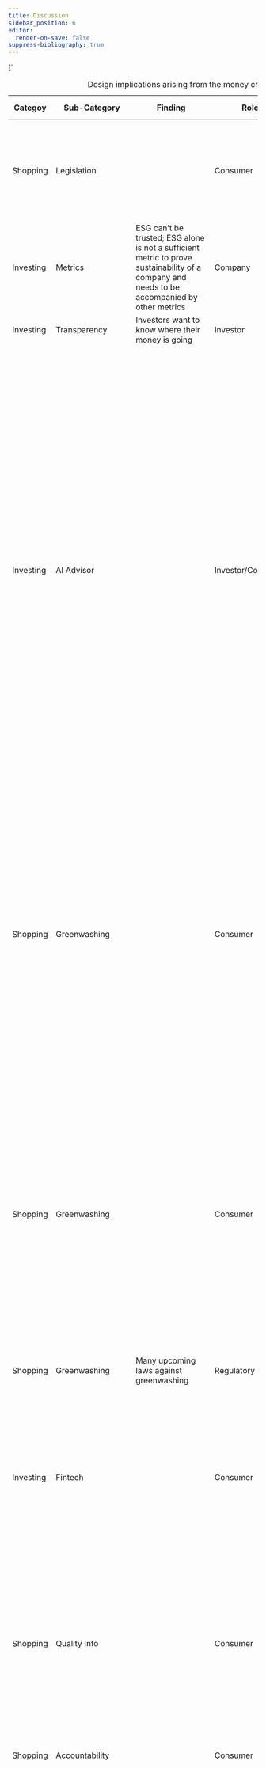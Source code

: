 ```yaml
---
title: Discussion
sidebar_position: 6
editor:
  render-on-save: false
suppress-bibliography: true
---
```





[`
<table style="width:100%;">
<caption>Design implications arising from the money chapter.</caption>
<colgroup>
<col style="width: 1%" />
<col style="width: 1%" />
<col style="width: 14%" />
<col style="width: 2%" />
<col style="width: 79%" />
<col style="width: 0%" />
</colgroup>
<thead>
<tr>
<th>Categoy</th>
<th>Sub-Category</th>
<th>Finding</th>
<th>Role</th>
<th><strong><em>Design Implications</em></strong></th>
<th></th>
</tr>
</thead>
<tbody>
<tr>
<td>Shopping</td>
<td>Legislation</td>
<td></td>
<td>Consumer</td>
<td>As a consumer, I can get notified by the app about highlights of poor legislation refuted by science.</td>
<td></td>
</tr>
<tr>
<td>Investing</td>
<td>Metrics</td>
<td>ESG can’t be trusted; ESG alone is not a sufficient metric to prove sustainability of a company and needs to be accompanied by other metrics</td>
<td>Company</td>
<td></td>
<td></td>
</tr>
<tr>
<td>Investing</td>
<td>Transparency</td>
<td>Investors want to know where their money is going</td>
<td>Investor</td>
<td>Visualize what happens with the money.</td>
<td></td>
</tr>
<tr>
<td>Investing</td>
<td>AI Advisor</td>
<td></td>
<td>Investor/Consumer</td>
<td>This applies to both institutional and increasingly retail investors. Sustainable investing is possible due to consumer demand for greener products and services, and new tools such as ESG for measuring sustainable businesses and assets, as well as advancements in large-scale computational technologies to analyze large amounts of tracking data, comparing performance between different assets. Given these developments, might it be possible to create a practical sustainable investing AI advisor for consumers?</td>
<td></td>
</tr>
<tr>
<td>Shopping</td>
<td>Greenwashing</td>
<td></td>
<td>Consumer</td>
<td>Sustainability is fragmented. How can billions of people find greener alternatives and build closer relationships with sustainability-focused companies? Greenwashing is widespread, how can we feel trust, honesty, and transparency? A research project for designing a sustainable shopping, savings, and investing companion.</td>
<td></td>
</tr>
<tr>
<td>Shopping</td>
<td>Greenwashing</td>
<td></td>
<td>Consumer</td>
<td>Reading EU Commission’s proposals, one might think the politicians have everything under control, we can relax and continue the same lifestyles as before. Unfortunately, this is not true. As with ESG, while the good intentions may be there, the reality is emissions keep rising, while they should be falling. It’s possible to curb greenwashing!</td>
<td></td>
</tr>
<tr>
<td>Shopping</td>
<td>Greenwashing</td>
<td>Many upcoming laws against greenwashing</td>
<td>Regulatory</td>
<td></td>
<td></td>
</tr>
<tr>
<td>Investing</td>
<td>Fintech</td>
<td></td>
<td>Consumer</td>
<td>Fintech Like a Robinhood stock symbol page for brands including live ESG metrics and ability to register divestment. Same for crypto can be automated? People will start to discuss ESG vs price discrepancy?</td>
<td></td>
</tr>
<tr>
<td>Shopping</td>
<td>Quality Info</td>
<td></td>
<td>Consumer</td>
<td>hetkel hinna info liigub aga toidu kvaliteedi info ei liigu roheline filter finding good quality products stock are disconnected from the products companies make</td>
<td></td>
</tr>
<tr>
<td>Shopping</td>
<td>Accountability</td>
<td></td>
<td>Consumer</td>
<td>What if we gave consumers the tools to keep companies accountable?</td>
<td></td>
</tr>
<tr>
<td>Investing</td>
<td>Education</td>
<td></td>
<td>Consumer</td>
<td>As an interaction design student who cares about the environment, I ask myself how can interaction design contribute to increase sustainability? I make the assumption that investing is inherently “good” for one’s life, in the same way, that doing sports is good, or eating healthy is good. It’s one of the human activities that is required for an improved quality of life as we age – and started investing sooner, rather than later, is best because of the compound interest. Nonetheless, investment also includes higher risk than sports or food. How to communicate the risk effectively while educating the users?</td>
<td></td>
</tr>
<tr>
<td>Investing</td>
<td>Engagement</td>
<td></td>
<td>Consumer</td>
<td>Airbnb for Investments platform for projects linked to your consumption habits. Can provide better products for you as well as invest in these companies. The consumer can feel closer connection to the businesses they interact with through shared values, leads to participatory design and stakeholder capitalism. Platform to understand investment products. Green crowdfunding already allows people to invest into projects to make new green products, for example from recycled materials. but what about getting involved on a deeper level. Bigger than projects, scalable solutions. Kickstarter has green projects section. Startups vs large businesses. The design of the user interface helps the adoption of a new technology. What is the suitable user interface for millennial green investors?</td>
<td></td>
</tr>
<tr>
<td>Saving</td>
<td>Fintech</td>
<td></td>
<td>Consumer</td>
<td><em>As a user, I can use the app to compare banks available in my country.</em></td>
<td></td>
</tr>
<tr>
<td>Investing</td>
<td>Transparency</td>
<td></td>
<td>Consumer</td>
<td>How could people apply the same principle (<strong>Know Your Company</strong>) when buying a product or investing? Would building an ESG community help push polluting companies towards greener practices? or starving them from cheap access to capital.</td>
<td></td>
</tr>
<tr>
<td>Investing</td>
<td>Metrics</td>
<td></td>
<td>Consumer</td>
<td>We need a dashboard of comparable public indicators about each company.</td>
<td></td>
</tr>
<tr>
<td>Investing</td>
<td>Community</td>
<td>Web3 allows pooling resources in multi-sign wallets.</td>
<td>Investor</td>
<td>Make a climate hedge fund with friends.</td>
<td></td>
</tr>
<tr>
<td>Investing</td>
<td>Fintech</td>
<td></td>
<td>Investor</td>
<td>Sustainable investing product for young people everyday use Crypto, NFT provide everyday excitement trend of young people in crypto retail investors without needing to pay bank fees</td>
<td></td>
</tr>
<tr>
<td>Shopping</td>
<td>Accountability</td>
<td></td>
<td>Consumer</td>
<td>AI alert: “The company you’ve purchased from 3x in the past month is owned by Unilevel, which is under investigation for poor labor practices and deforestation”.</td>
<td></td>
</tr>
<tr>
<td>Investing</td>
<td>Education</td>
<td></td>
<td>User</td>
<td>Help me write me investment thesis first.</td>
<td></td>
</tr>
<tr>
<td>Investing</td>
<td>Governance</td>
<td></td>
<td>Investor</td>
<td>Show company board membership in the app product view.</td>
<td></td>
</tr>
<tr>
<td>Saving</td>
<td>Anthropomorphism</td>
<td>Money anthropomorphism increases saving behavior; mobile money users are better at saving.</td>
<td>Consumer</td>
<td>Make saving money look like an avatar or piggy bank or another cute character.</td>
<td></td>
</tr>
<tr>
<td>Shopping</td>
<td>Payments</td>
<td>BNPL</td>
<td>Consumer</td>
<td>This suggests users are already used to having more options in the payment flow.</td>
<td></td>
</tr>
<tr>
<td>Shopping</td>
<td>Certification</td>
<td></td>
<td>Regulatory</td>
<td></td>
<td></td>
</tr>
</tbody>
</table>
`,`
<table style="width:100%;">
<caption>Design implications arising from the design chapter.</caption>
<colgroup>
<col style="width: 1%" />
<col style="width: 3%" />
<col style="width: 2%" />
<col style="width: 92%" />
</colgroup>
<thead>
<tr>
<th>Category</th>
<th>Sub-Category</th>
<th>Role</th>
<th><strong><em>Design Implications</em></strong></th>
</tr>
</thead>
<tbody>
<tr>
<td>Shopping</td>
<td>Greenwashing</td>
<td>Consumer</td>
<td>Personal CO2 tracking is ineffective and the focus should be on systematic change towards circular design and zero waste practices.</td>
</tr>
<tr>
<td>Shopping</td>
<td>Accountability</td>
<td>Consumer</td>
<td>Help consumers to demand more</td>
</tr>
<tr>
<td>Shopping</td>
<td>Lack of transparency</td>
<td>Consumer</td>
<td>Make open data easy to use in everyday life</td>
</tr>
<tr>
<td>Shopping</td>
<td>Transparency</td>
<td>Consumer</td>
<td>The key idea is making CO<del>2</del> Visible.</td>
</tr>
<tr>
<td>Investing</td>
<td>Greenwashing</td>
<td>Investor</td>
<td>Rank companies based on sustainability</td>
</tr>
<tr>
<td>Shopping</td>
<td>Guidance</td>
<td>Consumer</td>
<td>Help you to decide: what to buy, how to save, where to invest.</td>
</tr>
<tr>
<td>Shopping</td>
<td>Decision Fatigue</td>
<td>Consumer</td>
<td>What if there was a “Green Filter” on every product everywhere?</td>
</tr>
<tr>
<td>Saving</td>
<td>Engagement</td>
<td>Consumer</td>
<td>Become a Sustainability-Aware App or Game.</td>
</tr>
<tr>
<td>Investing</td>
<td>Education</td>
<td>Investor</td>
<td>Focus on how college students can invest in specific industries?</td>
</tr>
<tr>
<td>Shopping</td>
<td>Rankings</td>
<td>Consumer</td>
<td>Where to shop rankings for groceries: list worst offenders in terms of products; shop and invest according to your values.</td>
</tr>
<tr>
<td>Saving</td>
<td>Self Tracking</td>
<td>Consumer</td>
<td>What Quantified Self look like for sustainability?</td>
</tr>
<tr>
<td>Saving</td>
<td>Coaching</td>
<td>Consumer</td>
<td>Empowering people to live a sustainable day</td>
</tr>
<tr>
<td>Shopping</td>
<td>Decision Support</td>
<td>Consumer</td>
<td>What if there was a “Green Filter” on every product everywhere?</td>
</tr>
<tr>
<td>Saving</td>
<td>Engagement</td>
<td>Consumer</td>
<td>Become a Sustainability-Aware App or Game.</td>
</tr>
<tr>
<td>Saving</td>
<td>Guidance</td>
<td>Consumer</td>
<td>Guidance could help young people beat climate anxiety by taking meaningful action.</td>
</tr>
<tr>
<td>Saving</td>
<td>Mental Health</td>
<td>Consumer</td>
<td>The app is just as much about helping people deal with climate anxiety as it is with solving the climate issue.</td>
</tr>
<tr>
<td>Saving</td>
<td>Metrics</td>
<td>Company</td>
<td>List of metrics that should be tracked to enable useful analytics. Ex: % of beach pollution, air pollution, water pollution (I had this idea while meditating). In essence, “green filter” is a central data repository not unlike “Apple Health for Sustainability”.</td>
</tr>
<tr>
<td>Saving</td>
<td>Health Fitness</td>
<td>Consumer</td>
<td>Health and fitness category apps</td>
</tr>
<tr>
<td>Saving</td>
<td>Coaching</td>
<td>Consumer</td>
<td>Using “green filter” you can get a personalized sustainability plan and personal coach to become healthy and nature-friendly.</td>
</tr>
<tr>
<td>Saving</td>
<td>Personalization</td>
<td>Consumer</td>
<td>All green categories ― Green hub ― Ask the user to prioritize</td>
</tr>
<tr>
<td>Investing</td>
<td>AI Advisor</td>
<td>Investor / Consumer</td>
<td><p>In my “green filter” AI advisor app’s scenario, the AI is scanning for opportunities matching the user’s sustainable investment appetite and risk profile, using different methods of analysis, including alternative data sources.</p>
<p>Traditionally, financial analysts only looked at traditional data, such as company reports, government reports, historic performance, etc., for preparing advisory guidance to their clients. With the advent of AI and big data analysis, many other options of research data have become available, for example, accurate weather predictions for agriculture can affect guidance, because of expected future weather disasters in the area. Other examples include policy predictions, pollution metrics, etc.</p></td>
</tr>
<tr>
<td>Investing</td>
<td>Fintech</td>
<td>Investor / Consumer</td>
<td>Professional financial advisors use automated tools to analyze data and present it in human form to clients. Today’s ubiquitous mobile interfaces, however, provide the opportunity to ‘cut out the middleman’ and provide similar information to clients directly, at a lower cost and a wider scale, often without human intervention. Additional (more expensive) “human-judgment- as-a-service”, a combination of robots + human input, can help provide further personalized advice for the consumer, still at a cheaper price than a dedicated human advisor. Everyone can have a financial advisor.</td>
</tr>
<tr>
<td>Saving</td>
<td>Narrative Design</td>
<td>Consumer</td>
<td>Narrative design brings together film school storytelling experience with design.</td>
</tr>
<tr>
<td>Saving</td>
<td>Narrative Feed</td>
<td>Consumer</td>
<td>Rebuilt the app as a personalized, narrative lifestyle feed.</td>
</tr>
<tr>
<td>Investing</td>
<td>Community</td>
<td>Consumer</td>
<td>How the design can connect people to sustainable outcomes while shopping and investing? Perhaps even forming a community of sustainable action. What I showed in class looks like an app but it could also be a physical object (a speculative design). From the presentations I saw most students seemed to be interested in form and light (many lamps) and a couple were about medical uses. I don’t remember seeing one that could be compatible with the environmental sustainability focus unfortunately…</td>
</tr>
<tr>
<td>Saving</td>
<td>Guided Sustainability</td>
<td>Consumer</td>
<td><strong>Guided Sustainability</strong> refers to using technology to help users make more sustainable decisions and track progress toward goals. “using technology, such as AI and machine learning, to help individuals and organizations make more sustainable decisions and take actions that promote environmental and social sustainability. This can include things like analyzing data on resource usage and emissions, providing recommendations for reducing the environmental impact of operations, or helping to identify and track progress towards sustainability goals. The goal of guided sustainability is to make it easier for people to understand their impact on the environment and to take steps to reduce that impact.”</td>
</tr>
<tr>
<td>Saving</td>
<td>Data Ownership</td>
<td>Consumer</td>
<td>Young people are stuck inside platforms. You do not own the data you put on TikTok.</td>
</tr>
<tr>
<td>Shopping</td>
<td>Transparency</td>
<td>Consumer</td>
<td>With this perspective of scale, what would a shopping experience look like if one knew at the point of sale which products are greener and which are more polluting?</td>
</tr>
<tr>
<td>Investing</td>
<td>AI Advisor</td>
<td>Investor / Consumer</td>
<td>AI Financial Advisors will need to go further to motivate users; they are prone to mistakes based on the data they ingest.</td>
</tr>
<tr>
<td>Investing</td>
<td>Generative AI</td>
<td>Company</td>
<td>Allow producers to make use of Speculative and Participatory design to test out new product ideas.</td>
</tr>
<tr>
<td>Saving</td>
<td>Process</td>
<td>Company</td>
<td>Processes sustain things: implication for design: build an app.</td>
</tr>
<tr>
<td>Shopping</td>
<td>Choice Architecture</td>
<td>Consumer</td>
<td>If sustainability cannot be automated, give the user buttons to choose a sustainable option.</td>
</tr>
<tr>
<td>Shopping</td>
<td>Defaults</td>
<td>Consumer</td>
<td>The power of defaults. Make the sustainable option the default option.</td>
</tr>
<tr>
<td>Shopping</td>
<td>Alerts</td>
<td>Consumer</td>
<td>Your shopping products mostly come from Protector and Gamble and Nestle. These conglomerates have a massive CO2 footprint. Build an index to find alternatives.</td>
</tr>
<tr>
<td>Shopping</td>
<td>Transparency</td>
<td>Consumer</td>
<td>App shows traceability.</td>
</tr>
</tbody>
</table>
`,`
<table style="width:100%;">
<caption>Design implications arising from the college chapter.</caption>
<colgroup>
<col style="width: 2%" />
<col style="width: 3%" />
<col style="width: 2%" />
<col style="width: 90%" />
</colgroup>
<thead>
<tr>
<th>Category</th>
<th>Sub-Category</th>
<th>Role</th>
<th>Design Implications</th>
</tr>
</thead>
<tbody>
<tr>
<td>Saving</td>
<td>Community</td>
<td>Consumer</td>
<td>Taiwanese students are influenced by the actions of their peers; the app should show what other people are doing.</td>
</tr>
<tr>
<td>Saving</td>
<td>–</td>
<td>Consumer</td>
<td>People exist in relation to other people.</td>
</tr>
<tr>
<td>Investing</td>
<td>–</td>
<td>Investor</td>
<td>Psychology of ‘fundraising clubs’ vs individual investing</td>
</tr>
<tr>
<td>Investing</td>
<td>–</td>
<td>Investor</td>
<td><span class="citation" data-cites="UkraineDAOBiddingUkrainian">@UkraineDAOBiddingUkrainian</span> Ukraine DAO to support Ukraine through web3.</td>
</tr>
<tr>
<td>Shopping</td>
<td>–</td>
<td>Consumer</td>
<td>These social movements are small and require too much effort to be feasible for the app? Most college students are not zero waste or minimalist.</td>
</tr>
<tr>
<td>Shopping</td>
<td>–</td>
<td>Consumer</td>
<td>Group Purchases.</td>
</tr>
<tr>
<td>Saving</td>
<td>–</td>
<td>Consumer</td>
<td>Find Your Composting Community.</td>
</tr>
<tr>
<td>Investing</td>
<td>–</td>
<td>Investor</td>
<td>Provides a community for pooling money with like-minded investors.</td>
</tr>
<tr>
<td>Saving</td>
<td>Climate Anxiety</td>
<td>Consumer</td>
<td>How to support the youth? Design to reduce climate anxiety? Is getting people to go to nature more a good way to increase ecological awareness? Empowered by Design. Youth empowerment: The design should empower young people.</td>
</tr>
<tr>
<td>Shopping</td>
<td>–</td>
<td>Consumer</td>
<td>Consumer branded carbon credits like angry teenagers?</td>
</tr>
<tr>
<td>Saving</td>
<td>–</td>
<td>Consumer</td>
<td>Invest time not money, student don’t have money?</td>
</tr>
<tr>
<td>Saving</td>
<td>Social Trust</td>
<td>Consumer</td>
<td><strong>Show Success Scenarios!</strong></td>
</tr>
<tr>
<td>Saving</td>
<td>–</td>
<td>Consumer</td>
<td>Ask how much time you want to contribute.</td>
</tr>
<tr>
<td>Saving</td>
<td>–</td>
<td>Consumer</td>
<td>Match with other people based on time.</td>
</tr>
<tr>
<td>Saving</td>
<td>–</td>
<td>Consumer</td>
<td>Create a group chatroom.</td>
</tr>
<tr>
<td>Saving</td>
<td>–</td>
<td>Consumer</td>
<td>Use AI to help out with tips.</td>
</tr>
<tr>
<td>Saving</td>
<td>–</td>
<td>Consumer</td>
<td>Ask university students what do they study and match with that industry to become expert and sustainability leader in this field.</td>
</tr>
<tr>
<td>Saving</td>
<td>–</td>
<td>Consumer</td>
<td>People want to help and make a difference. Give people things to do. The <span class="citation" data-cites="dontlookupMethodology">@dontlookupMethodology</span> part of the <strong><em>Don’t Look Up</em></strong> movie’s social campaign provides 5 user models / roles for the audience to follow: Consumer, Investor, Activist.</td>
</tr>
<tr>
<td>Saving</td>
<td>–</td>
<td>Consumer</td>
<td>Choose Your Climate Solutions.</td>
</tr>
<tr>
<td>Saving</td>
<td>–</td>
<td>Consumer</td>
<td>Younger people show higher motivation (participants in climate protests). How to be relevant for a younger audience?</td>
</tr>
<tr>
<td>Saving</td>
<td>–</td>
<td>Consumer</td>
<td>Yet action remains low.</td>
</tr>
<tr>
<td>Saving</td>
<td>–</td>
<td>Consumer</td>
<td>Targeted and gated to college students.</td>
</tr>
<tr>
<td>Saving</td>
<td>–</td>
<td>Company</td>
<td>FB, etc, Gas all had the same launch strategy - start with students</td>
</tr>
<tr>
<td>Investing</td>
<td>–</td>
<td>Investor</td>
<td><span class="citation" data-cites="kuzminskiEcologyMoneyDebt2015">@kuzminskiEcologyMoneyDebt2015</span> ecology of money</td>
</tr>
<tr>
<td>Saving</td>
<td>–</td>
<td>Consumer</td>
<td>Young people are mobile-first</td>
</tr>
<tr>
<td>Shopping</td>
<td>–</td>
<td>Consumer</td>
<td>Persona: I care mostly about… fashion, art, …</td>
</tr>
<tr>
<td>Saving</td>
<td>–</td>
<td>Consumer</td>
<td>Young people like to follow trends.</td>
</tr>
<tr>
<td>Shopping</td>
<td>–</td>
<td>Consumer</td>
<td>Food ordering apps are popular.</td>
</tr>
<tr>
<td>Shopping</td>
<td>–</td>
<td>Consumer</td>
<td>Monoculture to regenerative food forests Oil to electric cars / bicycles.</td>
</tr>
<tr>
<td>Saving</td>
<td>–</td>
<td>Consumer</td>
<td>Social Educational Edutainment Fun</td>
</tr>
<tr>
<td>Saving</td>
<td>–</td>
<td>Consumer</td>
<td><span class="citation" data-cites="aespaAespaEseupaMY2020">@aespaAespaEseupaMY2020</span>: Karina from Korea. It makes sense your sustainability assistant would talk to you. Studies show gen N is speaking to computers all the time. Interacting with the user is on the rise. For example, Chime makes tipping suggestions on the place of purchase.</td>
</tr>
<tr>
<td>Investing</td>
<td>–</td>
<td>Investor</td>
<td>The demographics that stand to win the most from the green transformation of business are the youngest generations, with more years of life ahead of them, and more exposure to future environmental and social risks. It would be advisable for Generation Z and their parents (Millennials) to invest their resources in greener assets, however, it’s still difficult to pick and choose between ‘good’ and ‘bad’ financial vehicles to invest in.</td>
</tr>
<tr>
<td>Investing</td>
<td>–</td>
<td>Company</td>
<td>This creates an opportunity for a new generation of sustainable investment apps, focusing on the usability and accessibility of ESG for a mainstream audience. Generation Z and Millennials expect a consumer-grade user experience.</td>
</tr>
<tr>
<td>Investing</td>
<td>–</td>
<td>Investor</td>
<td>What would that experience look like? I’ve chosen these demographics with the assumption that if given the right tools, the emotional demand for sustainability could be transformed into action. The exploration of systems of feedback to enable consumers to apply more direct positive and negative pressure to the businesses and consumers signal consequences for undesirable ecological performance is a major motivation of this study.</td>
</tr>
<tr>
<td>Investing</td>
<td>–</td>
<td>Company</td>
<td>The current environmental upheaval, led by Gen-Z and Millennials, and the business adaptation (or lack thereof) to sustainable economic models, taking into account the hidden social and environmental costs we didn’t calculate in our pricing before.</td>
</tr>
<tr>
<td>Investing</td>
<td>–</td>
<td>Company</td>
<td>We also need to consider environmental effects (E in ESG). We haven’t taken into account the whole cost of production, leading to the wrong pricing information. To achieve this, we need expert governance (G).</td>
</tr>
<tr>
<td>Saving</td>
<td>–</td>
<td>Researcher</td>
<td>I was unable to find similar research on university and post-graduate level students in Taiwan.</td>
</tr>
<tr>
<td>Saving</td>
<td>–</td>
<td>Researcher</td>
<td>Taiwanese college students and SDGs <span class="citation" data-cites="hoImportancePerformanceSDGs2022">[@hoImportancePerformanceSDGs2022]</span>.</td>
</tr>
<tr>
<td>Saving</td>
<td>–</td>
<td>Researcher</td>
<td>College students in tourism and related fields … and sustainability</td>
</tr>
<tr>
<td>Shopping</td>
<td>–</td>
<td>Company</td>
<td>Consumers may be turned off by mentioning AI in product description. <span class="citation" data-cites="cicekAdverseImpactsRevealing2024">@cicekAdverseImpactsRevealing2024</span></td>
</tr>
<tr>
<td>Saving</td>
<td>–</td>
<td>Researcher</td>
<td>Progress in other areas of environmental protection has not made similar progress.</td>
</tr>
<tr>
<td>Shopping</td>
<td>–</td>
<td>Researcher</td>
<td>There are documentaries about oil product</td>
</tr>
<tr>
<td>Shopping</td>
<td>–</td>
<td>Researcher</td>
<td>Plastic production documentary</td>
</tr>
<tr>
<td>Saving</td>
<td>–</td>
<td>Researcher</td>
<td>I’ve seen several.. find and cite them to show the progression of the environmental movement in Taiwan ADD CITATION</td>
</tr>
<tr>
<td>Saving</td>
<td>–</td>
<td>Regulatory</td>
<td>The Taiwanese Green party</td>
</tr>
<tr>
<td>Saving</td>
<td>–</td>
<td>Researcher</td>
<td>Contact SOAS?</td>
</tr>
</tbody>
</table>
`,`
<table style="width:99%;">
<caption>Design implications arising from the sustainability chapter.</caption>
<colgroup>
<col style="width: 6%" />
<col style="width: 7%" />
<col style="width: 8%" />
<col style="width: 76%" />
</colgroup>
<thead>
<tr>
<th><strong>Category</strong></th>
<th><strong>Sub-Category</strong></th>
<th><strong>Role</strong></th>
<th><strong>Design Implications</strong></th>
</tr>
</thead>
<tbody>
<tr>
<td>Shopping</td>
<td>Transparency</td>
<td>Consumer</td>
<td>In unison, the reviewed technologies and practices move us closer to enabling <em>realtime ESG</em>: up-do-date transparent information about how our product are produced.</td>
</tr>
<tr>
<td>Shopping</td>
<td>Speed</td>
<td>Consumer / Investor</td>
<td>Realtime ESG is a building block to enable consumers and investors make more accurate, real-world purchase decisions.</td>
</tr>
<tr>
<td>Shopping</td>
<td>Actionability</td>
<td>Consumer</td>
<td>Simplify action</td>
</tr>
<tr>
<td>Shopping</td>
<td>Pollution</td>
<td>Consumer</td>
<td><em>People live in the polluted areas are so used to it. What app to wake them up? “You live in a highly polluted area. Here’s the TOP 10 companies causing pollution. Here’s what you can do.”</em></td>
</tr>
<tr>
<td>Saving</td>
<td>Health Tracking</td>
<td>Consumer</td>
<td>Blood testing and biomarkers allow people to track their health. I’m introducing the concept of ‘eco-markers’ to follow the sustainability of human activities.</td>
</tr>
<tr>
<td>Investing</td>
<td>Circular Economy</td>
<td>Company</td>
<td>AI can help us make sense of the vast amounts of sustainability data generated daily.</td>
</tr>
<tr>
<td>Investing</td>
<td>EPR</td>
<td>Company</td>
<td>ERP and CDP data should be part of Green Filter.</td>
</tr>
<tr>
<td>Shopping</td>
<td>Eco-Design</td>
<td>Consumer</td>
<td>How to find eco-designed products?</td>
</tr>
<tr>
<td>Investing</td>
<td>CE and EPC</td>
<td>Company</td>
<td>Encouraging Sustainable Design</td>
</tr>
<tr>
<td>Governance</td>
<td>Politics Matter</td>
<td>Regulatory</td>
<td></td>
</tr>
<tr>
<td>Governance</td>
<td></td>
<td>Regulatory</td>
<td>Call for GOP contributors’ transparency</td>
</tr>
<tr>
<td>Governance</td>
<td></td>
<td>Researcher</td>
<td>“triple turn”</td>
</tr>
<tr>
<td>Governance</td>
<td></td>
<td>Company</td>
<td>Lack of transparency</td>
</tr>
<tr>
<td>Shopping</td>
<td></td>
<td>Consumer</td>
<td>Sustainability is part of product quality. If a product is hurting the environment, it’s a low quality product.</td>
</tr>
</tbody>
</table>
`,`
<table style="width:100%;">
<caption>Design implications arising from the AI chapter.</caption>
<colgroup>
<col style="width: 2%" />
<col style="width: 3%" />
<col style="width: 2%" />
<col style="width: 92%" />
</colgroup>
<thead>
<tr>
<th><strong>Category</strong></th>
<th><strong>Sub-Category</strong></th>
<th><strong>Role</strong></th>
<th>Implication</th>
</tr>
</thead>
<tbody>
<tr>
<td>AI</td>
<td>–</td>
<td>Company</td>
<td>AI companions could combine sensor data from human bodies with the ability to reason about human speech, to provide increasingly relevant, in-context assistance. Because of the conversational nature of LLMs, they are very useful for affective computing.</td>
</tr>
<tr>
<td>AI</td>
<td>Anthropomorphism</td>
<td>Company</td>
<td>This suggests adding an avatar to the AI design may be worthwhile.</td>
</tr>
<tr>
<td>AI</td>
<td>Voice Assistants</td>
<td>Company</td>
<td>There are many distinct ways how an algorithm can communicate with a human. From a simple search box such as Google’s to chatbots, voices, avatars, videos, to full physical manifestation, there are interfaces to make it easier for the human communicate with a machine.</td>
</tr>
<tr>
<td>AI</td>
<td>Sustainability</td>
<td>Consumer</td>
<td>While I’m supportive of the idea of using AI assistants to highlight more sustainable choices, I’m critical of the tendency of the above examples to shift full environmental responsibility to the consumer. Sustainability is a complex interaction, where the producers’ conduct can be measured and businesses can bear responsibility for their processes, even if there’s market demand for polluting products.</td>
</tr>
<tr>
<td>AI</td>
<td>Sustainability</td>
<td>Consumer</td>
<td>Personal sustainability projects haven’t so far achieved widespread adoption, making the endeavor to influence human behaviors towards sustainability with just an app – like its commonplace for health and sports activity trackers such as Strava (fig. 9) –, seem unlikely. Personal notifications and chat messages are not enough unless they provide the right motivation. Could visualizing a connection to a larger system, showing the impact of the eco-friendly actions taken by the user, provide a meaningful motivation to the user, and a strong signal to the businesses?</td>
</tr>
<tr>
<td>AI</td>
<td>Machine Learning</td>
<td>Company</td>
<td>All of the interfaces mentioned above make use of machine learning (ML), a tool in the AI programming paradigm for finding patterns in large sets of data, which enables making predictions useful in various contexts, including financial decisions. These software innovations enable new user experiences, providing an interactive experience through chat (chatbots), using voice generation (voice assistants), virtual avatars (adds a visual face to the robot).</td>
</tr>
<tr>
<td>AI</td>
<td>Character Design</td>
<td>Company</td>
<td>“I’m a digital companion, a partner, an assistant. I’m a Replika.” said Replika, a digital companion app via GitHub Copilot, another digital assistant for writing code, is also an example of how AI can be used to help us in our daily lives.</td>
</tr>
<tr>
<td>AI</td>
<td>Psychology</td>
<td>Researcher</td>
<td>Humans respond better to humans?</td>
</tr>
<tr>
<td>AI</td>
<td>Psychology</td>
<td>Researcher</td>
<td>Humans respond better to machines that take into account emotion?</td>
</tr>
<tr>
<td>AI</td>
<td>Open Source</td>
<td>Regulatory</td>
<td>For public discussion to be possible on how content is displayed, sorted, and hidden, algorithms need to be open source.</td>
</tr>
<tr>
<td>AI</td>
<td>User Experience</td>
<td>Company</td>
<td>User experience design (AI UX) plays a crucial role in improving the consumer-to-investing journey. The missed opportunity to provide an even more interactive experience in line with user expectations.</td>
</tr>
<tr>
<td>AI</td>
<td>LLMs</td>
<td>Company</td>
<td>Prompt-engineering findings have significance for “green filter” as it validates the idea of creating advanced prompts for improved responses. For “green filter”, the input would consist of detailed user data + sustainability data for detailed analysis.</td>
</tr>
<tr>
<td>AI</td>
<td>Cuteness</td>
<td>Company</td>
<td>Cuter apps have higher retention</td>
</tr>
<tr>
<td>AI</td>
<td>Transparency</td>
<td>Consumer</td>
<td>Understanding algorithm transparency helps humans to regard the AI as a machine rather than a human</td>
</tr>
<tr>
<td>AI</td>
<td>Anthropomorphism</td>
<td>Company</td>
<td></td>
</tr>
<tr>
<td>AI</td>
<td></td>
<td></td>
<td>AIs should disclose they are AIs.</td>
</tr>
</tbody>
</table>
`,`
<table>
<thead>
<tr>
<th>Col1</th>
<th>Col2</th>
<th>Col3</th>
</tr>
</thead>
<tbody>
<tr>
<td>Donut Economy</td>
<td>Unrolled Donut</td>
<td></td>
</tr>
<tr>
<td>Regenerative Capitalism</td>
<td>8 Principles</td>
<td></td>
</tr>
<tr>
<td>Blue Economy</td>
<td></td>
<td></td>
</tr>
<tr>
<td>ESG</td>
<td></td>
<td></td>
</tr>
<tr>
<td>B Corp</td>
<td></td>
<td></td>
</tr>
</tbody>
</table>
`,`
<table style="width:99%;">
<colgroup>
<col style="width: 13%" />
<col style="width: 11%" />
<col style="width: 47%" />
<col style="width: 26%" />
</colgroup>
<thead>
<tr>
<th>Product Idea</th>
<th>Source</th>
<th></th>
<th>Prototype Link</th>
</tr>
</thead>
<tbody>
<tr>
<td>Speak Truth to Power</td>
<td>Literature Review</td>
<td>Consolidate user feedback for companies</td>
<td>greenfilter.app/prototypes/truth-power</td>
</tr>
<tr>
<td>Shopping Divest</td>
<td>Literature Review</td>
<td>What if you could build communities based on what you buy?</td>
<td>greenfilter.app/prototypes/shopping-divest</td>
</tr>
<tr>
<td>True Cost</td>
<td>Literature Review</td>
<td>What if you could see the actual cost of each product including externalities?</td>
<td>greenfilter.app/prototypes/true-cost-</td>
</tr>
<tr>
<td>Sunday Market</td>
<td>Literature Review</td>
<td>First prototype for going to the organic Sunday Market with friends.</td>
<td></td>
</tr>
<tr>
<td>XYZ</td>
<td>Expert Interview</td>
<td></td>
<td></td>
</tr>
<tr>
<td>ABC</td>
<td>User Survey</td>
<td></td>
<td></td>
</tr>
</tbody>
</table>
`,`
<table>
<colgroup>
<col style="width: 16%" />
<col style="width: 83%" />
</colgroup>
<thead>
<tr>
<th>Factor</th>
<th>Potential explanation</th>
</tr>
</thead>
<tbody>
<tr>
<td><strong>Survey framing effect</strong></td>
<td>Survey respondents may feel the way I framed the survey question for “joining groups” made it sound like an extra commitment they didn’t want to make.</td>
</tr>
<tr>
<td><strong>Group fatigue</strong></td>
<td>Survey respondents may already have too many group obligations to attend to (school, work, family, etc). Joining another new group may feel like a burden, not a benefit.</td>
</tr>
<tr>
<td><strong>Fear of awkwardness</strong></td>
<td>Survey respondents may feel joining strangers in online group is risky, uncomfortable or unnecessary.</td>
</tr>
<tr>
<td><strong>Desire for personal achievement and changing cultural trends</strong></td>
<td>Survey respondents may be more motivated by <em>individual achievement</em> to personally feel they are making a difference instead of waiting for the group. Possibly they are more individualistic than my expectations in their behavior (particularly in a digital context) and the traditional “group society” stereotype is weakening.</td>
</tr>
<tr>
<td><strong>Are “group” and “sustainability” concepts related enough?</strong></td>
<td>Survey respondents may not clearly understand the benefit for sustainability from their joining a group.</td>
</tr>
</tbody>
</table>
`];

````mdx-code-block
import Figure from '/src/components/Figure';
import MyEmbed from '/src/components/Embed';
import Elephant from "./images/discussion/elephant.png";
import Everything from "./images/discussion/everything.png";
````

# Discussion

Design implication: aspartame has not been banned or reduced after 2
years; provide warning for possible cancer-causing ingredients in the ai
assistant.

How can finance enable/help/encourage sustainability? Personalized
Investing

Most sustainability plans rely on carbon credits to achieve their goals,
making carbon credits a single point of failure. If the credits are not
accurate, the whole system collapses.

An open question is whether young investors are more easily than
professionals swayed by influencers?

, Can the democratization of various uses of money include
sustainability as a feature?

For consumer activism to become mainstream it needs to much simpler.
Consumers do have increasing power to use their money to reinforces
certain types of businesses; as conscious consumers we can vote with our
dollars. How can we do it？ Sustainable brands, ESG, etc, etc. Pushing
highers Standards and choose companies that adopt circular design” What
is the consumer CO<sub>2</sub> contribution? What is the target? Consume
pressure to advance ESG regulatory standards to add a baseline ESG
dynamic pricing of risk like climate, mandatory climate disclosures,
carbon pricing knowing your supply chain, analyze supply chain risk.

Product-level reporting can be a basis for investing in companies.
“Product-investing”. I want to invest in particular products.

Overconsumption and underinvestment. -, includes financial products
creating pathways towards sustainability-focused investing.

**Important: “creating sustainability trust in companies in realtime”**

My home country Estonia at the time was considered low-income, a small
nation in poverty behind the *Iron Curtain* occupation of the Soviet
Union; we now in 2024, have also reached high-income status.

Memes and AI assistant can be a tool for empowerment. I would like to
have an AI agent to set my requirements and preferences and give a
“f\*\*\* you” middle finger to companies that don’t meet them. I could
also give a thumbs up to companies that meet my expectations. Perhaps
the user interface could like Tinder where I can swipe left and right.

How can AI interfaces enable/help/encourage sustainability? AI-fying
User Interfaces (for Sustainability)

Trend of sustainably, how can sustainability become more accessible?
People want to shop, save, and invest sustainably - how to do it?

Sustainable capital allocation methods are many. The extent to which
this funnel works - and it’s indeed a complex, multi–step funnel -
depends on curbing greenwashing to a level that allows consumers to
distinguish eco–friendly businesses from the heavy polluters.

ESG reports are very general and opaque. We need product-level analytics
and reporting to be able to compare products.. ESG is filled with
greenwashing. ESG is a really low bad. metrics and goals: ESG, SDGs, ESG
risk. Q: Reflection on the ESG wave: Does a company that performs well
in carbon reduction but whose products are harmful to health conform to
the spirit of ESG? Sest ei saa ESG ja teisi mõõdikuid usaldada,
crowdsourced mõõdikud.

My thesis centers on embedding transparency into every stage of a
product’s life–cycle, from raw material sourcing through purchase to
end‐of‐life recycling, so that young adults can make truly informed,
sustainability-driven financial decisions.

Investing is a fundamentally hopeful act. It means I think there’s a
future. Specifically, ‘green investing’ is investing in the future of
our planet - but can we trust the sustainability practices the ‘green’
investment vehicles aggregate, promising to have a positive impact? For
example, the European Union for many years counted biomass as ‘green’
energy, even while forestry companies were cutting down trees to produce
the biomass - the regulation was not specific enough to curb this
practice. So, in effect, a ‘green investor’ might be supporting
deforestation. How can an easy-to-use investment app address such
complexities without alienating the users?

Copy-investing is a popular feature of retail investing platforms like
EToro

For young people, investing mostly means buying cryptocurrencies?

It can be as mundane as choosing the next eco-friendly product instead
of the polluting one we purchase in the supermarket make a difference?
How to invest in the growth of companies that put ESG at the center of
their activities instead of using it for greenwashing? Creating direct
ties will improve ESG. A journey from consumption to investing, in line
with users’ personal values, by providing relevant sustainable finance
guidance.

Consumption is ruining the world the world thinking as an investor the
investor mindset. But there’s so much capital in large funds retails
investor money doesn’t matter at all. does retail money make any
difference? Retail Investor Helpers: A wide number of banks are offering
services marketed a sustainable. It’s hard to decide. Gamestop for
climate massively collaborative investing by gen-z?

Analysis: Messari: investor education, information asymmetry.The
Information evavõrdsus disparity between pro and novice investors
creates a big gap in knowledge.

College Student Willingness to pay ( WTP)

Defining the Problem Space.

college students can get used to looking at financial charts

## App Installs

![](discussion_files/figure-markdown_strict/cell-3-output-1.png)

**Uninstalls**

What percentage of people uninstalled it?

## Design Implications and Feature Ideas from Literature Review

### Finance

Design implications results from the literature review on design.

<div dangerouslySetInnerHTML={{ __html: quartoRawHtml[0] }} />

### Design

This chapter has the following design implications. This chapter and
design implications spurred the following feature ideas.

Several Superapps already contain features for payments (shopping),
savings, and investing - yet don’t integrate Digital Product Passports
to understand the products’ journey, including the origin and
manufacturing conditions, materials, components, CO<sub>2</sub>
footprint and environmental impact, post-consumer repair, recycling, and
end-of-life disposal guidelines.

<div dangerouslySetInnerHTML={{ __html: quartoRawHtml[1] }} />

### College

College Students Need Tools for Action

Environment shapes action.. create an environment where college students
can influence companies.

<div dangerouslySetInnerHTML={{ __html: quartoRawHtml[2] }} />

### Sustainability

*Design Implications from the Sustainability chapter*

Start with the most polluted regions as priority?

<div dangerouslySetInnerHTML={{ __html: quartoRawHtml[3] }} />

### AI

This chapter looked at AI in general since its early history and then
focused on AI assistants in particular.

<div dangerouslySetInnerHTML={{ __html: quartoRawHtml[4] }} />

## Mindmaps

Initial version of the concept map focused on the app itself.
<MyEmbed src="https://xmind.works/share/Yu5h5ikA" text="Loading Mindmap..." />

Current concept map focusing on sustainability.

<MyEmbed src="https://miro.com/app/live-embed/uXjVPEUthh4=/?moveToViewport=-768,-439,1536,876&embedId=523854480229" text="Loading Concept Map..." />

## What is Research?

I, as the researcher, am similar to the blind people in the elephant
story; focusing on greening shopping, saving, and investing are only the
trunk of the enormous elephant that is environmental disaster unfolding
in front of our eyes.

````mdx-code-block
<Figure
  caption="Illustration of the Jainist parable Anekāntavāda also known as Blind Men and an Elephant. Generated by Midjourney on August 17, 2023. Prompt: 'A simple pencil-drawn illustration of the the story Blind men and an elephant. The man touching the elephant's trunk is a research scientist. Ohara Donshu, Itcho Hanabusa, Japanese woodcut Edo style'"
  src={Elephant}
/>
````

Design research books

Koskinen (2011)

Ries (2011)

Design Studies Journal

*Research through design* is a method for *interaction design research*
in Human-Computer Interaction (HCI).

Zimmerman et al. (2007)

Salovaara (2020) defining a research question

Nunnally & Farkas (2016)

interview people at google who made the green filter options

Design artefacts

“design’s nature as a ‘problem-solving’ science” Oulasvirta & Hornbæk
(2016)

my contribution is the design artefact, “HCI researchers also make
constructive contributions by developing new technologies and design”

Affairs (2013) Card sorting

*How Models Work* (n.d.)

````mdx-code-block
<Figure
  caption="Everything"
  src={Everything}
/>
````

Behavirour kit:

Take the metrics from the several frameworks and display them on the
product and company level? People can choose their own framework and see
product data through that lens and vocabularies.

<div dangerouslySetInnerHTML={{ __html: quartoRawHtml[5] }} />

“research for design”. design research is about expanding opportunities
and exploration

RanYwayZ (2016)

Baytaş (2020) three categories of design research: Research for Design
Research into Design Research through Design

*047* (n.d.)

Baytaş (2020) Research for / into / through Design

*(5) Qualitative Vs. Quantitative UX Research - YouTube* (n.d.)

*When to Use Which UX Research Method - YouTube* (n.d.)

*Great UX Research for Non-Researchers Steve Portigal Awwwards San
Francisco* (n.d.)

Erika Hall (n.d.)

Contact Kalle Lasn, Culture Jam

online/offline ethnographic participant observation At this stage in the
research, the central concept being studied is defined generally as user
expectations for a sustainable investment app.

What are my hypotheses?

User experiments

Financial statistics

-   The small screen estate space of mobiles phones and smart watches
    necessitates displaying content in a dynamic manner. Likewise,
    speaking is one mode of interaction that’s become increasingly
    possible as machines learn to interpret human language. Virtual
    reality glasses (called AR/VR or XR in marketing speak) need dynamic
    content because the user is able to move around the environment. All
    these are multi-modal communication questions that interaction
    design is called upon to solve.

Analyzing existing apps and user pain-points

List of topics gleaned from literature review for discussion with the
experts:

Transparency and sources of ESG and similar data

I will test the prototype with potential users using an online choice
experiment survey.

Research Process In terms of literature review, academic inquiry in
social sciences largely follows phenomena, while the issues and
technologies discussed here are emergent. Not many studies exist yet
(they might in a few years), which is why some of my references are to
company press releases and news stories, or for public companies, their
advisory for investors.

Target potential retail investors aged in generation-z 20-29, all gender
in Taiwan. In general, the Taiwanese culture is savings oriented: I’m in
a good location for financial user experience research.

Set your target goals

Access to health care

Access to education

Climate action

I propose *interfaces* and *workflows* to see financial interactions
through the filter of sustainability.

What kind of sustainability info do college students care about? How
would college students prefer to interact with the AI? What role would
college students prefer the AI to take? How can college students trust
AI? What can college students do to aid sustainability efforts? How
might AI assistants help college students find shopping, saving, and
investing opportunities?

How can design enable/help/encourage sustainability?

also known as circular economy. Assuming that as individuals we want to
act in a sustainable way, how exactly would be go about doing that?

…for Sustainable Products

*Results: Open data is needed for civic engagement. Sharing vs privacy
is a political question. Privacy and data-sharing are not in opposition.
Sustainability needs to be balanced with privacy.*

Give Gen-Z the tools to turn climate anger into positive change to
transform companies

Use imagination

Young people expect a product.

Societal movements change things: implication for design: build a
community

Growing public understanding of how nature works and intersects with our
use of money to buy products, creates interest in understanding “where
does stuff come from”. Sustainable supply chains.

“Systemic change through financial actions driving policy and market
changes encourage broader industry shifts towards greener practices”.

AI Chatbots and Generative UIs are hugely energy-intensive and it’s an
open question whether the resulting productivity gains could offsett the
emissions caused by these technologies.

Overconsumption-driven extractive business practices contribute to the
degradation of Earth’s natural ecosystems, pollution of water, air, and
soil, deforestation, diminishing biodiversity, climate instability,
extreme weather, modern slavery, worsening human health, and other
environmental and social challenges (ADD CITATION). Companies are
attuned to consumer demand however widespread greenwashing makes it
tiring to find sustainability-focused companies and requires extensive
time for research. Even for highly motivated people, it’s difficult to
know what’s sustainable.

My interest lies in understanding how AI assistants can help conscious
consumers become sustainable investors. The purpose of this study is to
explore how to provide the best user experience to potential sustainable
financial AI companion users. In their sustainability report every
company looks perfect. How can people shop, save and invest sustainably?
Where does our money go and what are some greener alternatives? The
companion enables people to be more transparent and responsible in their
consumption behavior.

In Taiwan water is too polluted can’t swim

air is too dirty can’t breather (show my own stats)

Start local then go global with backup data from global sources

Ask chatgpt how to organize my sections

rq: how to connect env destruction pollution to source causes

rq: how to connect everyday financial actions to environmental impact in
a visual/ meaningful way

idea came riding my bike in annan can’t swim in yhe annan river

show local pollution map?

show factories on the map

instead of the browser pluging just make a website where you can share
the link of the product (and cache rhe results)

on ios can use the share screen to share to the app?

ICID calls upon us to have the courage to redesign entire industries

This research takes place at the intersection of Taiwanese college
students, sustainability, finance, AI, and design.

For the average person like myself, my experience with money is mostly
limited to buying things at the supermarket. Food, clothes, furniture,
soap, mobile phone. This leaves very few options on how to start with
something new like saving and investing.

Could the Green Supermarket become the entry point to Green Savings and
Green Investing?

Oboarding more people for sustainable practices is a complex interaction
design issue hindered by ambiguous data (what is sustainable?) and messy
human motivations (we love buying things).

What can people who want to preserve Earth’s environment, exactly do?
How can networks of people come together?

— LLMs enable data journalists to create stories: Big Local News (2024)

Health tracking apps paired with connected devices such as Apple Watch
filled with sensors provide one model for simple interactions to
dynamically track digital health data - also known as a quantified self.
This data allows apps to provide tips how to improve health outcomes
through small daily actions such as climbing more stairs. Small
interactions allow users to align their goals with their actions.

What would be a good interface to track sustainability? What is the user
interface at scale, useful for billions of people?

One way to influence societal outcomes is to decide where to put our
money. While our financial decisions are a vote towards the type of
businesses we want to support, is it enough?

While some people are demanding sustainability, and some governments and
companies are announcing green investment opportunities, how can
consumers discover the most suitable investment options for their
situation?

How can retail investors access and differentiate between eco-friendly
sustainability-focused investable assets?

The level of knowledge of and exposure to investing varies widely
between countries and people.

Could linking green consumption patterns with sustainable investing
provide another pathway to speed up achieving climate justice as well as
personal financial goals?

In this simplified scenario, I’m in a physical offline store, doing some
shopping. When putting a bottle of Coca Cola in my basket, my AI
companion Susan will ask me a personalized question:

Does individual climate action help?

Gen-Z college students (target users) may not have the capital to make a
financial dent today however they can be early adopter and they will be
the decision-makers in a few years.

“Like climate change, the focus on individual actions as a solution is
often misplaced, though it remains a focus of media and industry. For
decades, the petrochemical industry has offloaded responsibility onto
individuals through promoting concepts such as the”carbon footprint”,
championed in a 2004 advertising campaign by British Petroleum” Lavers
et al. (2022).

Individual efforts are too small to matter unless they’re inspired by
Community a effort

atmospheric pollution and climate change

The latest IPCC report Calvin et al. (2023)

Dimock (2019)

Latvian Kora app for tracking personal CO2 footprint, Earn KORA coins
for reducing CO2 emissions (Kora Sustainability, 2019).

## Google Chrome Extentsion

While Google is the most popular browser with 3 billion users,
extensions are a relatively less known feature of the browser. Most
popular extensions are Grammarly, for Taiwanese students End Note is
familiar.

However it’s only available for computers (extensions don’t run on
phones and tablets).

## Shopping-as-Investing

-   Introduce this concept

-   The Manor (2022)

-   Sustainability is hard. Green Filter helps you find companies that
    are making a true effort and build closer relationships through
    shopping, savings, and investing. Green Filter helps you find
    companies that are making a true effort to become sustainable and
    build closer relationships through shopping, savings, and investing

-   Gather requirements and build a prototype for the next-generation
    investment app for young adults. Improving the user experience for
    young adults getting started with (green) investing. What would a
    “Tinder for (Green) Investments” look like? How can we make the
    logistics of investing so easy to use and take into account my
    values?

-   My thesis core message is : everyone should change from consumer to
    sustainability investor (define these terms in the thesis). how to
    do this? can help you become from consumer to investor i believe
    there’s space for a product like that. your green investing friend
    find the companies tackling certain problems and invest in them
    using crypto business can be a force for good

-   Consumer purchases are an indicator of demand. If demand trends
    down, companies will stop producing this product.

## ‘Investment-as-Product’

-   Green Filter helps you discover how to save money and the planet
    with your daily shopping. By providing an easy way for people to
    learn about and shop with sustainable companies, we imagine a world
    where people invest in their future, find great deals on
    responsibly-made products, and get useful discounts from socially
    responsible brands.

-   GreenFilter is a product that combines AI, design and marketing to
    help people manage their social impact throughout the stages of
    their lives, from young adult years to retirement. Its primary goal
    is to give people the tools they need to invest responsibly in
    sustainable companies, while also educating them on this topic. Our
    project offers a responsive website and mobile app that leverages AI
    and other advanced technologies. In addition, our prototype includes
    a reality-based virtual assistant with voice command capabilities
    which can provide customers with new insights into the world of
    green finance

-   GreenFilter introduces a novel, interactive point-of-sale technology
    that helps people make greener shopping decisions. The platform uses
    artificial intelligence to suggest green alternatives for products
    on your shopping list, and will also help you to find other
    companies that can make sustainable versions of the product you are
    buying.

-   As people become aware of the impact their shopping is having on the
    environment, they become interested in finding alternatives to big
    brands and large companies. GreenFilter provides designers an AI
    companion design which helps people build relationships with
    sustainability-focused companies by providing personalized
    recommendations, giving product reviews and helping them shop
    sustainably. This new tool will empower consumers to make greener
    choices throughout their lives.

-   Better management of planet Earth

-   How can wee Shop, Save, Invest in line ecologic principles and
    planetary boundaries? individual action doesn’t move the needle. how
    to group together

-   App to build community

-   Life within planetary boundaries

-   Currently it seems there’s a secret around how things are produced
    we want to increase transparency

-   Companies that have nothing new nothing to hide should welcome this
    opportunity to mark themselves to keep a conscious consumers and
    investors.

-   We want to create competition around sustainable practices enter
    widespread adoption

-   Cigarettes and pictures of lung cancer every product should be
    required to have photos of production conditions switch such as
    Rainforest and deforestation the products that include Palm oil.

-   My thesis is that a lot of people want to do good, shop
    eco-friendly, invest green, etc. But they don’t believe the
    solutions work. They don’t have trust. This is a user interface
    issue. How to build trust.

## Results

The research helps me (and others) to

Avoid reinventing the wheel and duplicating existing approaches.

It aims to help app developers maximize impact by aiding complementary
additionality.

Make high-quality products. If used wisely, money can help build
communities of sustainable impact.

Define every word in the title: “The Journey from Consumer to Investor:
Designing a Financial AI Companion for Young Adults to Help with
Sustainable Shopping, Savings, and Investing”

Journey - behavioral change takes time

Consumer - purchase goods without thinking about the effect

Investor - thinking about the return

Design - decisions

Financial - dealing with money

AI Companion - automated sidekick

Young Adults - College Students

Help - to be of assistance

Sustainable Shopping - shopping understanding the consequences

Sustainable Saving - in this context I mean Sustainable Savings, that is
reducing one’s environmental footprint

Sustainable Investing - activity of thinking longer-term

### Open-ended Questions

<MyEmbed src="https://docs.google.com/forms/d/e/1FAIpQLScq-je7rqRCNr81L4yX85WBaKjwCH3598VBFBwe0xjpD4xq3A/viewform?embedded=true" text="Loading Survey..." />

### Close-ended Questions

<MyEmbed src="https://docs.google.com/forms/d/e/1FAIpQLSekHIl6BlfdEDqLw0-RC1m1kQuOkNe9WxYX8AmvF-9WCopcJw/viewform?embedded=true" text="Loading Survey..." />

## Expert Surveys

<MyEmbed src="https://docs.google.com/forms/d/e/1FAIpQLSdJ_pNqBliyn1oAzMJkabtSFGouXBxS9MyPpsO5fPMN25Y_ag/viewform?embedded=true" text="Loading Survey..." />

## Early Ideas for Interfaces / Scenarios / Product Features {#early-ideas-for-interfaces-scenarios-product-features}

Show all the different prototypes just likes architects do. And then
defend why I chose the one I did. For NW make a Loom with the interfaces
and talk about them?

I developed a number of early prototypes to visualize product feature
ideas.

What’s on the intersection of College Students, Sustainability,
Investing, Data-Driven Design and Artificial Intelligence (AI)?
AI-Driven Sustainable Investment Tools.

The app aims to address the market failure by providing consumers
sufficient sustainability information on the goods, services and
investments.

resource depletion

and adopt the doughnut economy as my overarching theoretical framework

Humans are successful because of our adaptability. The study suggests
tools to adapt to our current reality.

United Nations Decade on Ecosystem Restoration

Hypothesis: extractive business practices reduce college students trust,
regenerative business practices create trust among college students
towards the company.

Provided there is awareness

How can sustainability-minded college students find companies that meet
their expectations, standards and requirements?

-   Make a public profile of my carbon consumption!!! Like on Commons.

-   Shop

-   Save

-   Invest

-   Build closer relationships with sustainability-focused companies

-   Sales funnel for eco-focused products

-   The eco-friendly market is fragmented

-   Build trust, clarity, transparency, and honesty

-   Make a ‘Sustainability Flywheel’ graphic, like that of Amazon’s

-   Sustainability is fragmented. How can billions of people build
    closer relationships with sustainability-focused companies based on
    honesty and transparency? A research project for designing a
    sustainable shopping, savings, and investing companion.

-   TODO: Make a table showing research results translated to design
    decisions

-   Your Green Helper

-   Make some initial prototype? make YoutTbe video… hi, you have
    reached? spread… through ESTBan and others?

-   Currently CO<sub>2</sub> footprint calculators ask you a couple of
    questions and give a ballpark estimate. Does it make sense to track
    sustainability on a more nuanced level, like Apple Health, in order
    to encourage sustainable behavior?

<div dangerouslySetInnerHTML={{ __html: quartoRawHtml[6] }} />

-   *Affinity diagrams* help users organize ideas by brainstorming,
    sorting and labeling to cluster related information (Kara Pernice,
    2018; Quignard, 2022)
-   Scan a product to see the company and start investing or divesting
    from them Current economics is lowering the quality of life on the
    planet

Actionable Insights: Translate data into everyday actions the app can
suggest.

-   What does investing look like at the scale of billions of people?
    like IG
-   The most effective things are Commodities? Food, transport, fashion,
    plant trees.
-   personalized AI, meta glasses understand your context. sense and
    reconstruct the world around you and to understand the context in
    which you’re using your device.sense and reconstruct the world
    around you and to understand the context in which you’re using your
    device. Make suggestions and take action proactively to help you get
    things done — ideally, so seamlessly that you may not even
    notice.neuroscience co-adaptation of the interface. your future
    devices will learn and adapt to you as you use them.
-   Scalable Climate Solutions: What really works on a large scale?
-   brand colors: pink, orange, green

## Database

Compile a database on relevant apps and companies in the space

Easily access data used in this research project (please wait a bit
until it loads below). The database includes sustainability-focused apps
categorized by features and problems they try to solve, sustainable
investing apps, and links to research papers.

<MyEmbed src="https://airtable.com/embed/shr4SJcuhnfPBKLXo?backgroundColor=red" text="Loading Database..." />

## Design Implications from the User Survey

### Group-Related Features

General theory about Taiwanese society suggests that it’s low-context
and people need groups to do activities. But my survey about my
sustainability app shows that people don’t pick the features for joining
groups. Joining groups was one of the least interesting choices in the
survey.

<div dangerouslySetInnerHTML={{ __html: quartoRawHtml[7] }} />

Factorial Surveys (Li et al., 2022): “Factorial surveys is a research
method that combines classical experiments with survey methodologies.
Factorial surveys use short narratives, called vignettes, to represent
various levels of independent variables that are too complex or
unethical to create and manipulate in real-world or lab situations”

and a including a choice experiment between potential feature sets in
consumption, savings, and investment.

Start with a simple but powerful question: — Does it matter what you
buy? — Does it matter how much you save? — Does it matter where you
invest? Why?

## Research Limitations

First, finance is a highly regulated industry and the proposed user
experience designs may be limited by legal requirements. This study does
not take such limitations into account, rather focusing only on the user
experience.

This work is focused on user experience design and does attempt to make
a contribution to economics.

ESG data is expensive so couldn’t be used in this research. ESG needs
data to give us an accurate understanding of the realities inside
companies and the user experience design does not address the underlying
data quality problem further than by providing a link to the data
source.

I don’t have access to user financial data.

Research Reason: While many people are working on AI models, there’s a
lack of people working on “Human-AI interaction”. Sustainability is the
context. How can we better team up to solve the challenges we face this
century? The huge externalities.

## Future Research

The literature is rich and there is ample space for future research. The
following includes some suggestions for authors whose work deserves a
deeper look.

Does the specialized interface offer any advantages of a general UI such
as ChatGPT, Claude, Gemini, Mistral, and others?

Some ideas for fruitful research directions

Perception of pollution levels among Taiwanese college students.

RQ: Does AI acceptance increase with Affective Computing?
